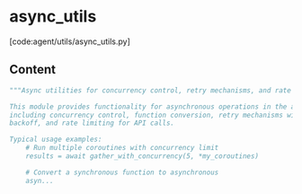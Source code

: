 # async_utils

[code:agent/utils/async_utils.py]

## Content

```python
"""Async utilities for concurrency control, retry mechanisms, and rate limiting.

This module provides functionality for asynchronous operations in the agent framework,
including concurrency control, function conversion, retry mechanisms with exponential
backoff, and rate limiting for API calls.

Typical usage examples:
    # Run multiple coroutines with concurrency limit
    results = await gather_with_concurrency(5, *my_coroutines)

    # Convert a synchronous function to asynchronous
    asyn...
```
